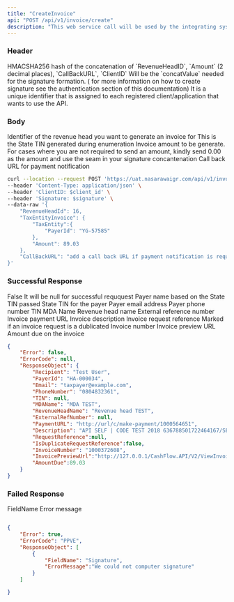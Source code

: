 ```yaml
---
title: "CreateInvoice"
api: "POST /api/v1/invoice/create"
description: "This web service call will be used by the integrating system to create an invoice in CBS"
---
```


### Header

<ParamField body="signature" type="string" required>
HMACSHA256 hash of the concatenation of `RevenueHeadID`, `Amount` (2 decimal places), `CallBackURL`, `ClientID`
   Will be the `concatValue` needed for the signature 
  formation. ( for more information on how to create signature see the authentication section of this documentation)
</ParamField>

<ParamField body="secret_key" type="string" required>
It is a unique identifier that is assigned to each registered client/application that wants to use the API.
</ParamField>

### Body

<ParamField body="RevenueHeadId" type="Integer" required>
  Identifier of the revenue head you want to generate an invoice for 
</ParamField>

<ParamField body="Payer ID" type="string" required>
  This is the State TIN generated during enumeration 
</ParamField>

<ParamField body="Amount" type="decimal(2)" required>
  Invoice amount to be generate. For cases 
  where you are not required to send an amount, kindly send 0.00 as 
  the amount and use the seam in your signature concantenation 
</ParamField>

<ParamField body="CallBackURL" type="string" required>
  Call back URL for payment notification 
</ParamField>


<RequestExample>

```bash Example Request
curl --location --request POST 'https://uat.nasarawaigr.com/api/v1/invoice/create' \
--header 'Content-Type: application/json' \
--header 'ClientID: $client_id' \
--header 'Signature: $signature' \
--data-raw '{
    "RevenueHeadId": 16, 
    "TaxEntityInvoice": {
        "TaxEntity":{
            "PayerId": "YG-57585"
        }, 
        "Amount": 89.03
    }, 
    "CallBackURL": "add a call back URL if payment notification is required" 
}'
```

</RequestExample>


### Successful Response

<ResponseField name="Error" type="boolean">
  False 
</ResponseField>

<ResponseField name="ErrorCode" type="string">
  It will be null for successful reququest 
</ResponseField>

<ResponseField name="Recipient" type="string">
  Payer name based on the State TIN passed  
</ResponseField>

<ResponseField name="PayerId" type="string">
  State TIN for the payer 
</ResponseField>

<ResponseField name="Email" type="string">
  Payer email address  
</ResponseField>

<ResponseField name="PhoneNumber" type="string">
  Payer phone number  
</ResponseField>

<ResponseField name="TIN" type="string">
  TIN 
</ResponseField>

<ResponseField name="MDAName" type="string">
  MDA Name  
</ResponseField>

<ResponseField name="RevnueHeadName" type="string">
  Revenue head name  
</ResponseField>

<ResponseField name="ExternalRefNumber" type="string">
  External reference number 
</ResponseField>

<ResponseField name="PaymentURL" type="string">
  Invoice payment URL  
</ResponseField>

<ResponseField name="Description" type="string">
  Invoice description
</ResponseField>

<ResponseField name="RequestReference" type="string">
  Invoice request reference  
</ResponseField>

<ResponseField name="IsDuplicateRequestReference" type="Boolean">
  Marked if an invoice request is a dublicated 
</ResponseField>

<ResponseField name="InvoiceNumber" type="string">
  Invoice number  
</ResponseField>

<ResponseField name="InvoicePreviewUrl" type="string">
  Invoice preview URL 
</ResponseField>

<ResponseField name="AmountDue" type="string">
  Amount due on the invoice  
</ResponseField>



<ResponseExample>

```json Example Response 
{
    "Error": false,
    "ErrorCode": null, 
    "ResponseObject": {
        "Recipient": "Test User", 
        "PayerId": "HA-000034", 
        "Email": "taxpayer@example.com",
        "PhoneNumber": "0804832361",
        "TIN": null, 
        "MDAName": "MDA TEST", 
        "RevenueHeadName": "Revenue head TEST",
        "ExternalRefNumber": null, 
        "PaymentURL": "http://url/c/make-payment/1000564651", 
        "Description": "API SELF | CODE TEST 2018 636788501722464167/SELF", 
        "RequestReference":null, 
        "IsDuplicateRequestReference":false, 
        "InvoiceNumber": "1000372608",
        "InvoicePreviewUrl":"http://127.0.0.1/CashFlow.API/V2/ViewInvoice/1000372608/Html", 
        "AmountDue":89.03
    }
}

```

</ResponseExample>


### Failed Response 

<ResponseField name="FieldName" type="string">
  FieldName
</ResponseField>
<ResponseField name="ErrorMessage" type="string">
  Error message 
</ResponseField>


<ResponseExample>

```json Failed Response 

{
    "Error": true, 
    "ErrorCode": "PPVE",
    "ResponseObject": [
        {
            "FieldName": "Signature",
            "ErrorMessage":"We could not computer signature"
        }
    ]

}


```

</ResponseExample>